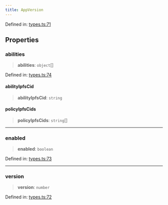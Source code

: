 ```yaml
---
title: AppVersion
---
```


Defined in: [types.ts:71](https://github.com/LIT-Protocol/Vincent/blob/4f61b0b06d818c2273457b0cc8a4e68ed21a72ed/packages/libs/contracts-sdk/src/types.ts#L71)

## Properties

### abilities

> **abilities**: `object`[]

Defined in: [types.ts:74](https://github.com/LIT-Protocol/Vincent/blob/4f61b0b06d818c2273457b0cc8a4e68ed21a72ed/packages/libs/contracts-sdk/src/types.ts#L74)

#### abilityIpfsCid

> **abilityIpfsCid**: `string`

#### policyIpfsCids

> **policyIpfsCids**: `string`[]

***

### enabled

> **enabled**: `boolean`

Defined in: [types.ts:73](https://github.com/LIT-Protocol/Vincent/blob/4f61b0b06d818c2273457b0cc8a4e68ed21a72ed/packages/libs/contracts-sdk/src/types.ts#L73)

***

### version

> **version**: `number`

Defined in: [types.ts:72](https://github.com/LIT-Protocol/Vincent/blob/4f61b0b06d818c2273457b0cc8a4e68ed21a72ed/packages/libs/contracts-sdk/src/types.ts#L72)

